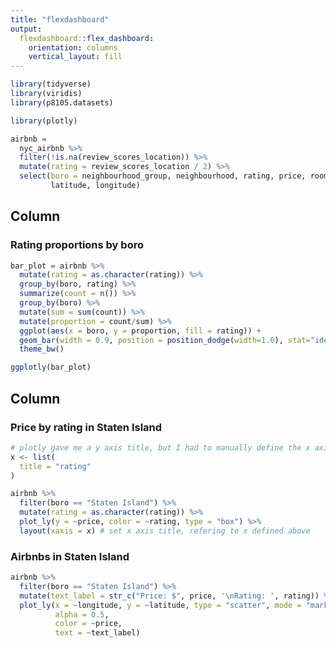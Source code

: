 ```yaml
---
title: "flexdashboard"
output: 
  flexdashboard::flex_dashboard:
    orientation: columns
    vertical_layout: fill
---
```


```r
library(tidyverse)
library(viridis)
library(p8105.datasets)

library(plotly)
```


```r
airbnb = 
  nyc_airbnb %>% 
  filter(!is.na(review_scores_location)) %>% 
  mutate(rating = review_scores_location / 2) %>%
  select(boro = neighbourhood_group, neighbourhood, rating, price, room_type,
         latitude, longitude)
```



Column {data-width=650}
-----------------------------------------------------------------------

### Rating proportions by boro

```r
bar_plot = airbnb %>% 
  mutate(rating = as.character(rating)) %>%
  group_by(boro, rating) %>%
  summarize(count = n()) %>%
  group_by(boro) %>% 
  mutate(sum = sum(count)) %>% 
  mutate(proportion = count/sum) %>%
  ggplot(aes(x = boro, y = proportion, fill = rating)) + 
  geom_bar(width = 0.9, position = position_dodge(width=1.0), stat="identity") +
  theme_bw()

ggplotly(bar_plot)
```

Column {data-width=350}
-----------------------------------------------------------------------

### Price by rating in Staten Island

```r
# plotly gave me a y axis title, but I had to manually define the x axis title
x <- list(
  title = "rating"
)

airbnb %>% 
  filter(boro == "Staten Island") %>%
  mutate(rating = as.character(rating)) %>% 
  plot_ly(y = ~price, color = ~rating, type = "box") %>% 
  layout(xaxis = x) # set x axis title, refering to x defined above

```

### Airbnbs in Staten Island

```r
airbnb %>% 
  filter(boro == "Staten Island") %>%
  mutate(text_label = str_c("Price: $", price, '\nRating: ', rating)) %>% 
  plot_ly(x = ~longitude, y = ~latitude, type = "scatter", mode = "markers",
          alpha = 0.5, 
          color = ~price,
          text = ~text_label)
```


